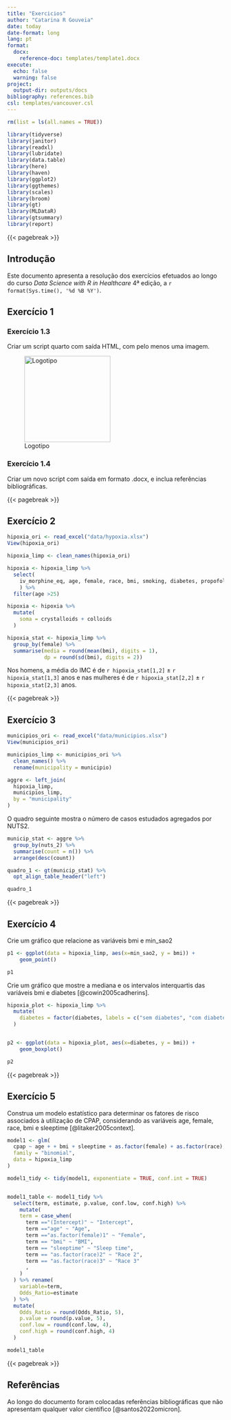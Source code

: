 ```yaml
---
title: "Exercicios"
author: "Catarina R Gouveia"
date: today
date-format: long
lang: pt 
format: 
  docx: 
    reference-doc: templates/template1.docx
execute: 
  echo: false
  warning: false
project:
  output-dir: outputs/docs
bibliography: references.bib
csl: templates/vancouver.csl
---
```


```r
rm(list = ls(all.names = TRUE))
```

```r
library(tidyverse)
library(janitor)
library(readxl)
library(lubridate)
library(data.table)
library(here)
library(haven)
library(ggplot2)
library(ggthemes)
library(scales)
library(broom)
library(gt)
library(MLDataR)
library(gtsummary)
library(report)
```

{{< pagebreak >}}

## Introdução

Este documento apresenta a resolução dos exercícios efetuados ao longo do curso *Data Science with R in Healthcare* 4ª edição, a `r format(Sys.time(), '%d %B %Y')`.

## Exercício 1

### Exercício 1.3

Criar um script quarto com saída HTML, com pelo menos uma imagem.

![Logotipo](images/logo.png){fig-alt="Logotipo Catarina Gouveia" width="200"}

### Exercício 1.4

Criar um novo script com saída em formato .docx, e inclua referências bibliográficas.

{{< pagebreak >}}

## Exercício 2

```r
hipoxia_ori <- read_excel("data/hypoxia.xlsx")
View(hipoxia_ori)
```

```r
hipoxia_limp <- clean_names(hipoxia_ori)

hipoxia <- hipoxia_limp %>%
  select(
    iv_morphine_eq, age, female, race, bmi, smoking, diabetes, propofol_induction, crystalloids, colloids  
    ) %>%
  filter(age >25)
```

```r
hipoxia <- hipoxia %>%
  mutate(
    soma = crystalloids + colloids
  )
```

```r
hipoxia_stat <- hipoxia_limp %>%
  group_by(female) %>%
  summarise(media = round(mean(bmi), digits = 1),
            dp = round(sd(bmi), digits = 2))
```

Nos homens, a média do IMC é de `r hipoxia_stat[1,2]` ± `r hipoxia_stat[1,3]` anos e nas mulheres é de `r hipoxia_stat[2,2]` ± `r hipoxia_stat[2,3]` anos.

{{< pagebreak >}}

## Exercício 3

```r

municipios_ori <- read_excel("data/municipios.xlsx")
View(municipios_ori)

```

```r

municipios_limp <- municipios_ori %>%
  clean_names() %>%
  rename(municipality = municipio)
```

```r
aggre <- left_join(
  hipoxia_limp,
  municipios_limp,
  by = "municipality"
)

```

O quadro seguinte mostra o número de casos estudados agregados por NUTS2.

```r
municip_stat <- aggre %>%
  group_by(nuts_2) %>%
  summarise(count = n()) %>%
  arrange(desc(count))

quadro_1 <- gt(municip_stat) %>%
  opt_align_table_header("left")

quadro_1
```

{{< pagebreak >}}

## Exercício 4

Crie um gráfico que relacione as variáveis bmi e min_sao2

```r

p1 <- ggplot(data = hipoxia_limp, aes(x=min_sao2, y = bmi)) +
    geom_point()

p1

```

Crie um gráfico que mostre a mediana e os intervalos interquartis das variáveis bmi e diabetes [@cowin2005cadherins].

```r
hipoxia_plot <- hipoxia_limp %>%
  mutate(
    diabetes = factor(diabetes, labels = c("sem diabetes", "com diabetes"))
  )


p2 <- ggplot(data = hipoxia_plot, aes(x=diabetes, y = bmi)) +
    geom_boxplot()

p2
```

{{< pagebreak >}}

## Exercício 5

Construa um modelo estatístico para determinar os fatores de risco associados à utilização de CPAP, considerando as variáveis age, female, race, bmi e sleeptime [@litaker2005context].

<!--# Exponenciar betas permite obter OR -->

```r

model1 <- glm(
  cpap ~ age + + bmi + sleeptime + as.factor(female) + as.factor(race),
  family = "binomial",
  data = hipoxia_limp
)

model1_tidy <- tidy(model1, exponentiate = TRUE, conf.int = TRUE)


model1_table <- model1_tidy %>%
  select(term, estimate, p.value, conf.low, conf.high) %>%
    mutate(
    term = case_when(
      term =="(Intercept)" ~ "Intercept",
      term =="age" ~ "Age",
      term =="as.factor(female)1" ~ "Female",
      term == "bmi" ~ "BMI",
      term == "sleeptime" ~ "Sleep time",
      term == "as.factor(race)2" ~ "Race 2",
      term == "as.factor(race)3" ~ "Race 3"
      ,
    )
  ) %>% rename(
    variable=term,
    Odds_Ratio=estimate
  ) %>%
  mutate(
    Odds_Ratio = round(Odds_Ratio, 5),
    p.value = round(p.value, 5),
    conf.low = round(conf.low, 4),
    conf.high = round(conf.high, 4)
  )

model1_table
```

{{< pagebreak >}}

## Referências

Ao longo do documento foram colocadas referências bibliográficas que não apresentam qualquer valor científico [@santos2022omicron].

::: {#refs}
:::
